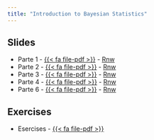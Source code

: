 ```yaml
---
title: "Introduction to Bayesian Statistics"
---
```


## Slides

- Parte 1 - [{{< fa file-pdf >}}](slides/parte1.pdf) - [Rnw](source/parte1.Rnw)
- Parte 2 - [{{< fa file-pdf >}}](slides/parte2.pdf) - [Rnw](source/parte2.Rnw)
- Parte 3 - [{{< fa file-pdf >}}](slides/parte3.pdf) - [Rnw](source/parte3.Rnw)
- Parte 4 - [{{< fa file-pdf >}}](slides/parte4.pdf) - [Rnw](source/parte4.Rnw)
- Parte 6 - [{{< fa file-pdf >}}](slides/parte6.pdf) - [Rnw](source/parte6.Rnw)

## Exercises

- Esercises - [{{< fa file-pdf >}}](exercises/esercizi.pdf)